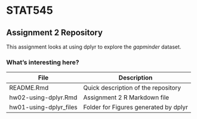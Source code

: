 # STAT545

## Assignment 2 Repository

This assignment looks at using dplyr to explore the *gapminder* dataset.

### What's interesting here?
| File | Description |
|------|-------------|
| README.Rmd | Quick description of the repository |
| hw02-using-dplyr.Rmd | Assignment 2 R Markdown file|
| hw01-using-dplyr_files | Folder for Figures generated by dplyr |